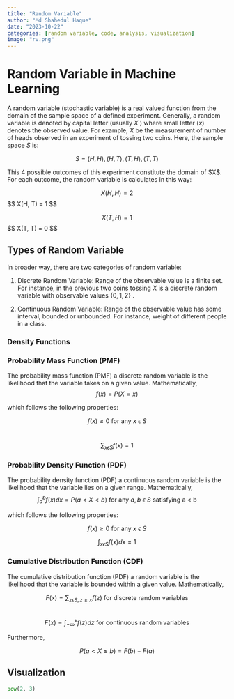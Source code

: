 ```yaml
---
title: "Random Variable"
author: "Md Shahedul Haque"
date: "2023-10-22"
categories: [random variable, code, analysis, visualization]
image: "rv.png"
---
```


# Random Variable in Machine Learning

A random variable (stochastic variable) is a real valued function from the domain of the sample space of a defined experiment. Generally, a random variable is denoted by capital letter (usually $X$ ) where small letter ($x$) denotes the observed value. For example, $X$ be the measurement of number of heads observed in an experiment of tossing two coins. Here, the sample space $S$ is:

$$ S = {(H, H), (H, T), (T, H), (T, T) } $$

This 4 possible outcomes of this experiment constitute the domain of \$X\$. For each outcome, the random variable is calculates in this way:

$$  X(H, H) = 2  $$\$\$ X(H, T) = 1 \$\$

$$  X(T, H) = 1 $$ \$\$ X(T, T) = 0 \$\$

## Types of Random Variable 

In broader way, there are two categories of random variable:

1.  Discrete Random Variable: Range of the observable value is a finite set. For instance, in the previous two coins tossing $X$ is a discrete random variable with observable values $\{0, 1, 2\}$ .

2.  Continuous Random Variable: Range of the observable value has some interval, bounded or unbounded. For instance, weight of different people in a class.

### Density Functions

### **Probability Mass Function** **(PMF)**

The probability mass function (PMF) a discrete random variable is the likelihood that the variable takes on a given value. Mathematically,\
$$  f(x) = P(X = x) $$

which follows the following properties:

$$  f(x) \geq 0 \mbox{ for any $x$ \(\epsilon\)
$S$ } $$\

$$  \sum_{x \epsilon S} f(x) = 1  $$

### **Probability Density Function** **(PDF)**

The probability density function (PDF) a continuous random variable is the likelihood that the variable lies on a given range. Mathematically,\
$$ \int_{a}^{b} f(x)dx = P(a< X <b) \mbox{ for any $a, b$ \(\epsilon\) $S$ satisfying a < b }$$

which follows the following properties:

$$  f(x) \geq 0 \mbox{ for any $x$ \(\epsilon\)
$S$ } $$

$$  \int_{x \epsilon S} f(x)dx = 1  $$

### **Cumulative Distribution Function** **(CDF)**

The cumulative distribution function (PDF) a random variable is the likelihood that the variable is bounded within a given value. Mathematically,

$$ F(x) = \sum_{z \epsilon S, z \leq x } f(z) \mbox{ for discrete random variables }$$\
$$ F(x) = \int_{- \infty}^{x} f(z)dz  \mbox{ for continuous random variables }$$

Furthermore,

$$  P(a< X \leq b) = F(b) - F(a)  $$

## Visualization

```python
pow(2, 3)
```
